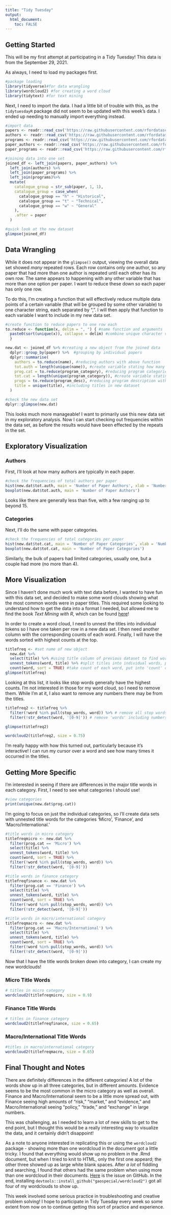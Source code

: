 ```yaml
---
title: "Tidy Tuesday"
output: 
  html_document:
    toc: FALSE
---
```


## Getting Started 

This will be my first attempt at participating in a Tidy Tuesday! This data is from the September 29, 2021. 

As always, I need to load my packages first. 

```r
#package loading
library(tidyverse)#for data wrangling 
library(wordcloud2) #for creating a word cloud
library(tidytext) #for text mining 
```

Next, I need to import the data. I had a little bit of trouble with this, as the `tidytuesdayR` package did not seem to be updated with this week's data. I ended up needing to manually import everything instead. 

```r
#import data 
papers <- readr::read_csv('https://raw.githubusercontent.com/rfordatascience/tidytuesday/master/data/2021/2021-09-28/papers.csv')
authors <- readr::read_csv('https://raw.githubusercontent.com/rfordatascience/tidytuesday/master/data/2021/2021-09-28/authors.csv')
programs <- readr::read_csv('https://raw.githubusercontent.com/rfordatascience/tidytuesday/master/data/2021/2021-09-28/programs.csv')
paper_authors <- readr::read_csv('https://raw.githubusercontent.com/rfordatascience/tidytuesday/master/data/2021/2021-09-28/paper_authors.csv')
paper_programs <- readr::read_csv('https://raw.githubusercontent.com/rfordatascience/tidytuesday/master/data/2021/2021-09-28/paper_programs.csv')

#joining data into one set 
joined_df <- left_join(papers, paper_authors) %>% 
  left_join(authors) %>% 
  left_join(paper_programs) %>% 
  left_join(programs)%>% 
  mutate(
    catalogue_group = str_sub(paper, 1, 1),
    catalogue_group = case_when(
      catalogue_group == "h" ~ "Historical",
      catalogue_group == "t" ~ "Technical",
      catalogue_group == "w" ~ "General"
    ),
    .after = paper
  ) 

#quick look at the new dataset 
glimpse(joined_df)
```

## Data Wrangling
While it does not appear in the `glimpse()` output, viewing the overall data set showed _many_ repeated rows. Each row contains only one author, so any paper that had more than one author is repeated until each other has its own row. The same appears to happening with any other variable that has more than one option per paper. I want to reduce these down so each paper has only one row. 

To do this, I'm creating a function that will effectively reduce multiple data points of a certain variable (that will be grouped by some other variable) to one character string, each separated by ", ". I will then apply that function to each variable I want to include in my new data set.

```r
#create function to reduce papers to one row each
to.reduce <- function(x, delim = ", ") { #name function and arguments 
  paste0(sort(unique(x)), collapse = delim) #combine unique character vectors and collapse with a comma and space in between each
  }

new.dat <- joined_df %>% #creating a new object from the joined data 
  dplyr::group_by(paper) %>%  #grouping by individual papers 
  dplyr::summarise( 
    authors = to.reduce(name), #reducing authors with above function
    tot.auth = length(unique(name)), #create variable stating how many authors per paper 
    prog.cat = to.reduce(program_category), #reducing program categories with above function
    tot.cat = length(unique(program_category)), #create variable stating how many categories per paper  
    progs = to.reduce(program_desc), #reducing program description with above function
    title = unique(title), #including titles in new dataset 
  )

#check the new data set 
dplyr::glimpse(new.dat)
```

This looks much more manageable! I want to primarily use this new data set in my exploratory analysis. Now I can start checking out frequencies within the data set, as before the results would have been effected by the repeats in the set. 

## Exploratory Visualization

### Authors

First, I'll look at how many authors are typically in each paper. 

```r
#check the frequencies of total authors per paper
hist(new.dat$tot.auth, main = 'Number of Paper Authors', xlab = 'Number of Authors')
boxplot(new.dat$tot.auth, main = 'Number of Paper Authors')
```

Looks like there are generally less than five, with a few ranging up to beyond 15. 

### Categories

Next, I'll do the same with paper categories.

```r
#check the frequencies of total categories per paper 
hist(new.dat$tot.cat, main = 'Number of Paper Categories', xlab = 'Number of Categories')
boxplot(new.dat$tot.cat, main = 'Number of Paper Categories')
```

Similarly, the bulk of papers had limited categories, usually one, but a couple had more (no more than 4). 

## More Visualization

Since I haven't done much work with text data before, I wanted to have fun with this data set, and decided to make some word clouds showing what the most common words were in paper titles. This required some looking to understand how to get the data into a format I needed, but allowed me to find the book _Text Mining with R_, which can be found [here](https://www.tidytextmining.com/)! 

In order to create a word cloud, I need to unnest the titles into individual tokens so I have one taken per row in a new data set. I then need another column with the corresponding counts of each word. Finally, I will have the words sorted with highest counts at the top. 

```r
titlefreq <- #set name of new object 
  new.dat %>% 
  select(title) %>% #using title column of previous dataset to find words 
  unnest_tokens(word, title) %>% #split titles into individual words, put those words into 'word' column
  count(word, sort = TRUE) #take count of each word, put into 'count' column, sort from highest count
glimpse(titlefreq)
```

Looking at this list, it looks like stop words generally have the highest counts. I'm not interested in those for my word cloud, so I need to remove them. While I'm at it, I also want to remove any numbers there may be from the titles. 

```r
titlefreq2 <- titlefreq %>% 
  filter(!word %in% pull(stop_words, word)) %>% # remove all stop words 
  filter(!str_detect(word, '[0-9]')) # remove 'words' including numbers

glimpse(titlefreq2)

```


```r
wordcloud2(titlefreq2, size = 0.75)
```

I'm really happy with how this turned out, particularly because it's interactive! I can run my cursor over a word and see how many times it occurred in the titles. 

## Getting More Specific

I'm interested in seeing if there are differences in the major title words in each category. First, I need to see what categories I should use! 

```r
#view categories 
print(unique(new.dat$prog.cat)) 
```

I'm going to focus on just the individual categories, so I'll create data sets with unnested title words for the categories 'Micro', 'Finance', and 'Macro/International.'

```r
#title words in micro category 
titlefreqmicro <- new.dat %>% 
  filter(prog.cat == 'Micro') %>% 
  select(title) %>% 
  unnest_tokens(word, title) %>% 
  count(word, sort = TRUE) %>% 
  filter(!word %in% pull(stop_words, word)) %>% 
  filter(!str_detect(word, '[0-9]'))

#title words in finance category 
titlefreqfinance <- new.dat %>% 
  filter(prog.cat == 'Finance') %>% 
  select(title) %>% 
  unnest_tokens(word, title) %>% 
  count(word, sort = TRUE) %>% 
  filter(!word %in% pull(stop_words, word)) %>% 
  filter(!str_detect(word, '[0-9]'))

#title words in macro/international category 
titlefreqmacro <- new.dat %>% 
  filter(prog.cat == 'Macro/International') %>% 
  select(title) %>% 
  unnest_tokens(word, title) %>% 
  count(word, sort = TRUE) %>% 
  filter(!word %in% pull(stop_words, word)) %>% 
  filter(!str_detect(word, '[0-9]'))
```

Now that I have the title words broken down into category, I can create my new wordclouds! 

### Micro Title Words

```r
# titles in micro category 
wordcloud2(titlefreqmicro, size = 0.9)
```

### Finance Title Words 

```r
# titles in finance category 
wordcloud2(titlefreqfinance, size = 0.65)
```

### Macro/International Title Words 

```r
#titles in macro/international category 
wordcloud2(titlefreqmacro, size = 0.65)
```

## Final Thought and Notes

There are definitely differences in the different categories! A lot of the words show up in all three categories, but in different amounts. Evidence seems to be the most common in the micro category as well as overall. Finance and Macro/International seem to be a little more spread out, with Finance seeing high amounts of "risk," "market," and "evidence," and Macro/International seeing "policy," "trade," and "exchange" in large numbers. 

This was challenging, as I needed to learn a lot of new skills to get to the end point, but I thought this would be a really interesting way to visualize the data, and it certainly didn't disappoint! 

As a note to anyone interested in replicating this or using the `wordcloud2` package - showing more than one wordcloud in the document got a little tricky. I found that everything would show up no problem in the .Rmd document, but when I tried to knit to HTML, only the first one appeard; the other three showed up as large white blank spaces. After _a lot_ of fiddling and searching, I found that others had the same problem when using more than one wordcloud in their documents. [Here](https://github.com/Lchiffon/wordcloud2/issues/65) is the issue on GitHub. In the end, installing `devtools::install_github("gaospecial/wordcloud2")` got all four of my wordclouds to show up. 

This week involved some serious practice in troubleshooting and creative problem solving! I hope to participate in Tidy Tuesday every week so some extent from now on to continue getting this sort of practice and experience. 